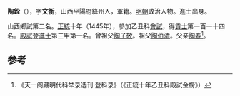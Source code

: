 '''陶銓'''（{{bd|1410年||？}}），字'''文衡'''，山西平陽府絳州人，軍籍。[[明朝|明朝]]政治人物。進士出身。

山西鄉試第二名。[[正统_(年号)|正統]]十年（1445年），參加乙丑科[[會試|會試]]，得[[貢士|貢士]]第一百一十四名。[[殿試|殿試]]登[[進士|進士]]第三甲第一名。曾祖父[[陶子敬|陶子敬]]。祖父[[陶伯清|陶伯清]]。父亲[[陶春|陶春]]<ref>《天一阁藏明代科举录选刊·登科录》（《正統十年乙丑科殿試金榜》）</ref>。

==参考==
{{reflist}}
{{明朝人物小作品}}
{{正統十年乙丑科殿試金榜}}